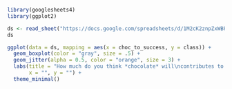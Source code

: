 ```r
library(googlesheets4)
library(ggplot2)
```

```r
ds <- read_sheet("https://docs.google.com/spreadsheets/d/1M2cK2znpZxWBPbAxSS5KTIXBrLUbNblzIHkDXOQ4SEw/")
ds
```

```r
ggplot(data = ds, mapping = aes(x = choc_to_success, y = class)) +
  geom_boxplot(color = "gray", size = .5) +
  geom_jitter(alpha = 0.5, color = "orange", size = 3) +
  labs(title = "How much do you think *chocolate* will\ncontributes to your success in this class?",
       x = "", y = "") +
  theme_minimal()
```

